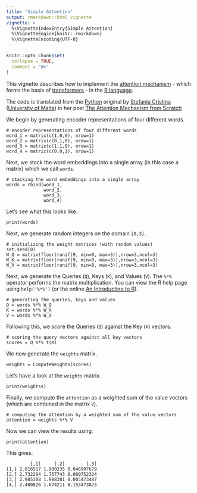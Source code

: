 ```yaml
---
title: "Simple Attention"
output: rmarkdown::html_vignette
vignette: >
  %\VignetteIndexEntry{Simple Attention}
  %\VignetteEngine{knitr::rmarkdown}
  %\VignetteEncoding{UTF-8}
---
```


```r
knitr::opts_chunk$set(
  collapse = TRUE,
  comment = "#>"
)
```

This vignette describes how to implement the [attention mechanism](https://en.m.wikipedia.org/wiki/Attention_(machine_learning)) - which forms the basis of [transformers](https://en.m.wikipedia.org/wiki/Transformer_(machine_learning_model)) - in the [R language](https://en.m.wikipedia.org/wiki/R_(programming_language)).

The code is translated from the [Python](https://www.python.org/) original by [Stefania Cristina](https://scholar.google.com/citations?user=ncHZ0mwAAAAJ&hl=en) ([University of Malta](https://www.um.edu.mt/profile/stefaniacristina)) in her post [The Attention Mechanism from Scratch](https://machinelearningmastery.com/the-attention-mechanism-from-scratch/)

We begin by generating encoder representations of four different words.
```
# encoder representations of four different words
word_1 = matrix(c(1,0,0), nrow=1)
word_2 = matrix(c(0,1,0), nrow=1)
word_3 = matrix(c(1,1,0), nrow=1)
word_4 = matrix(c(0,0,1), nrow=1)
```

Next, we stack the word embeddings into a single array (in this case a matrix) which we call `words`.
```
# stacking the word embeddings into a single array
words = rbind(word_1,
              word_2,
              word_3,
              word_4)
```

Let's see what this looks like.
```
print(words)
```

Next, we generate random integers on the domain `[0,3]`.
```
# initializing the weight matrices (with random values)
set.seed(0)
W_Q = matrix(floor(runif(9, min=0, max=3)),nrow=3,ncol=3)
W_K = matrix(floor(runif(9, min=0, max=3)),nrow=3,ncol=3)
W_V = matrix(floor(runif(9, min=0, max=3)),nrow=3,ncol=3)
```

Next, we generate the Queries (`Q`), Keys (`K`), and Values (`V`). The `%*%` operator performs the matrix multiplication. You can view the R help page using `help('%*%')` (or the online [An Introductino to R](https://cran.r-project.org/doc/manuals/r-release/R-intro.html#Multiplication)).
```
# generating the queries, keys and values
Q = words %*% W_Q
K = words %*% W_K
V = words %*% W_V
```

Following this, we score the Queries (`Q`) against the Key (`K`) vectors.
```
# scoring the query vectors against all key vectors
scores = Q %*% t(K)
```

We now generate the `weights` matrix.
```
weights = ComputeWeights(scores)
```

Let's have a look at the `weights` matrix.
```
print(weightss)
```

Finally, we compute the `attention` as a weighted sum of the value vectors (which are combined in the matrix `V`).
```
# computing the attention by a weighted sum of the value vectors
attention = weights %*% V
```

Now we can view the results using:
```
print(attention)
```

This gives:
```
         [,1]     [,2]        [,3]
[1,] 2.816517 1.900235 0.046997679
[2,] 2.732294 1.757743 0.080752324
[3,] 2.985308 1.988381 0.005473487
[4,] 2.400826 1.674211 0.153473823
```
